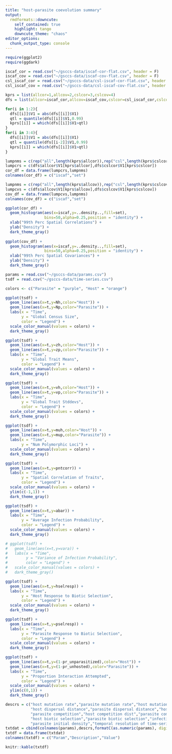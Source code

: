 ```yaml
---
title: "host-parasite coevolution summary"
output:
  rmdformats::downcute:
    self_contained: true
    highlight: tango
    downcute_theme: "chaos"
editor_options: 
  chunk_output_type: console
---
```


<!-- <iframe src="https://player.vimeo.com/video/712261773?h=148675a6d9&loop=1&title=0&byline=0&portrait=0" width="320" height="160" frameborder="0" allow="autoplay; fullscreen; picture-in-picture" allowfullscreen></iframe> -->

```r
require(ggplot2)
require(ggdark)

iscaf_cor = read.csv("~/gsccs-data/iscaf-cor-flat.csv", header = F)
iscaf_cov = read.csv("~/gsccs-data/iscaf-cov-flat.csv", header = F)
csl_iscaf_cor = read.csv("~/gsccs-data/csl-iscaf-cor-flat.csv", header = F)
csl_iscaf_cov = read.csv("~/gsccs-data/csl-iscaf-cov-flat.csv", header = F)

kprs = list(allcor=1,allcov=2,cslcor=3,cslcov=4)
dfs = list(allcor=iscaf_cor,allcov=iscaf_cov,cslcor=csl_iscaf_cor,cslcov=csl_iscaf_cov)

for(i in 1:2){
  dfs[[i]]$V1 = abs(dfs[[i]]$V1)
  qtl = quantile(dfs[[i]]$V1,0.99)
  kprs[[i]] = which(dfs[[i]]$V1>qtl)
}
for(i in 3:4){
  dfs[[i]]$V1 = abs(dfs[[i]]$V1)
  qtl = quantile(dfs[[i-2]]$V1,0.99)
  kprs[[i]] = which(dfs[[i]]$V1>qtl)
}

lumpnms = c(rep("all",length(kprs$allcor)),rep("csl",length(kprs$cslcor)))
lumpcrs = c(dfs$allcor$V1[kprs$allcor],dfs$cslcor$V1[kprs$cslcor])
cor_df = data.frame(lumpcrs,lumpnms)
colnames(cor_df) = c("iscaf","set")

lumpnms = c(rep("all",length(kprs$allcov)),rep("csl",length(kprs$cslcov)))
lumpcvs = c(dfs$allcov$V1[kprs$allcov],dfs$cslcov$V1[kprs$cslcov])
cov_df = data.frame(lumpcvs,lumpnms)
colnames(cov_df) = c("iscaf","set")

ggplot(cor_df) + 
  geom_histogram(aes(x=iscaf,y=..density..,fill=set),
                 bins=50,alpha=0.25,position = "identity") +
  xlab("99th Perc Spatial Correlations") +
  ylab("Density") +
  dark_theme_gray()
  
ggplot(cov_df) + 
  geom_histogram(aes(x=iscaf,y=..density..,fill=set),
                 bins=50,alpha=0.25,position = "identity") +
  xlab("99th Perc Spatial Covariances") +
  ylab("Density") +
  dark_theme_gray()

params = read.csv("~/gsccs-data/params.csv")
tsdf = read.csv("~/gsccs-data/time-series.csv")

colors <- c("Parasite" = "purple", "Host" = "orange")

ggplot(tsdf) + 
  geom_line(aes(x=t,y=Nh,color="Host")) +
  geom_line(aes(x=t,y=Np,color="Parasite")) +
  labs(x = "Time",        
       y = "Global Census Size",        
       color = "Legend") +   
  scale_color_manual(values = colors) +
  dark_theme_gray()

ggplot(tsdf) + 
  geom_line(aes(x=t,y=zh,color="Host")) +
  geom_line(aes(x=t,y=zp,color="Parasite")) +
  labs(x = "Time",        
       y = "Global Trait Means",        
       color = "Legend") +   
  scale_color_manual(values = colors) +
  dark_theme_gray()

ggplot(tsdf) + 
  geom_line(aes(x=t,y=vh,color="Host")) +
  geom_line(aes(x=t,y=vp,color="Parasite")) +
  labs(x = "Time",        
       y = "Global Trait Stddevs",        
       color = "Legend") +   
  scale_color_manual(values = colors) +
  dark_theme_gray()

ggplot(tsdf) + 
  geom_line(aes(x=t,y=muh,color="Host")) +
  geom_line(aes(x=t,y=mup,color="Parasite")) +
  labs(x = "Time",
       y = "Num Polymorphic Loci") +   
  scale_color_manual(values = colors) +
  dark_theme_gray()

ggplot(tsdf) + 
  geom_line(aes(x=t,y=pntcorr)) +
  labs(x = "Time",        
       y = "Spatial Correlation of Traits",        
       color = "Legend") +   
  scale_color_manual(values = colors) +
  ylim(c(-1,1)) +
  dark_theme_gray()

ggplot(tsdf) + 
  geom_line(aes(x=t,y=abar)) +
  labs(x = "Time",
       y = "Average Infection Probability",        
       color = "Legend") +   
  scale_color_manual(values = colors) +
  dark_theme_gray()

# ggplot(tsdf) + 
#   geom_line(aes(x=t,y=vara)) +
#   labs(x = "Time",        
#        y = "Variance of Infection Probability",
#        color = "Legend") +   
#   scale_color_manual(values = colors) +
#   dark_theme_gray()

ggplot(tsdf) + 
  geom_line(aes(x=t,y=hselresp)) +
  labs(x = "Time",        
       y = "Host Response to Biotic Selection",        
       color = "Legend") +   
  scale_color_manual(values = colors) +
  dark_theme_gray()

ggplot(tsdf) + 
  geom_line(aes(x=t,y=pselresp)) +
  labs(x = "Time",        
       y = "Parasite Response to Biotic Selection",
       color = "Legend") +   
  scale_color_manual(values = colors) +
  dark_theme_gray()

ggplot(tsdf) + 
  geom_line(aes(x=t,y=(1-pr_unparasitized),color="Host")) +
  geom_line(aes(x=t,y=(1-pr_unhosted),color="Parasite")) +
  labs(x = "Time",        
       y = "Proportion Interaction Attempted",        
       color = "Legend") +   
  scale_color_manual(values = colors) +
  ylim(c(0,1)) +
  dark_theme_gray()

descrs = c("host mutation rate","parasite mutation rate","host mutation effect size","parasite mutation effect size",
           "host dispersal distance","parasite dispersal distance","host-parasite interaction dist","host competition",
           "parasite competition","host competition dist","parasite competition dist","host base fitness","parasite base fitness",
           "host biotic selection","parasite biotic selection","infection probability sensitivity","host initial density",
           "parasite initial density","temporal resolution of time-series")
txtdat = cbind(colnames(params),descrs,formatC(as.numeric(params), digits = 1, format = "e", drop0trailing = FALSE))
txtdf = data.frame(txtdat)
colnames(txtdf) = c("Param","Description","Value")

knitr::kable(txtdf)
```
